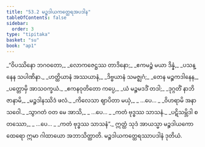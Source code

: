 ```yaml
---
title: "53.2 မဉ္စဒါယကတ္ထေရအပဒါန"
tableOfContents: false
sidebar:
  order: 3
type: "tipitaka"
basket: "su"
book: "ap1"
---
```



<DynamicBreadcrumb />

<Division number="13" book="ap1">

<Paragraph number="6812" type="verses" book="ap1">
_“ဝိပဿိနော ဘဂဝတော,_  
_လောကဇေဋ္ဌဿ တာဒိနော;_  
_ဧကမဉ္စံ မယာ ဒိန္နံ,_  
_ပသန္နေန သပါဏိနာ._  

</Paragraph>

</Division>
<Division number="14" book="ap1">

<Paragraph number="6813" type="verses" book="ap1">
_ဟတ္ထိယာနံ အဿယာနံ,_  
_ဒိဗ္ဗယာနံ သမဇ္ဈဂံ;_  
_တေန မဉ္စကဒါနေန,_  
_ပတ္တောမှိ အာသဝက္ခယံ._  

</Paragraph>

</Division>
<Division number="15" book="ap1">

<Paragraph number="6814" type="verses" book="ap1">
_ဧကနဝုတိတော ကပ္ပေ,_  
_ယံ မဉ္စမဒဒိံ တဒါ;_  
_ဒုဂ္ဂတိံ နာဘိဇာနာမိ,_  
_မဉ္စဒါနဿိဒံ ဖလံ._  

</Paragraph>

</Division>
<Division number="16" book="ap1">

<Paragraph number="6815" type="verses" book="ap1">
_ကိလေသာ ဈာပိတာ မယှံ,_  
_ …ပေ… _  
_ဝိဟရာမိ အနာသဝေါ._  

</Paragraph>

</Division>
<Division number="17" book="ap1">

<Paragraph number="6816" type="verses" book="ap1">
_သွာဂတံ ဝတ မေ အာသိ,_  
_ …ပေ… _  
_ကတံ ဗုဒ္ဓဿ သာသနံ._  

</Paragraph>

</Division>
<Division number="18" book="ap1">

<Paragraph number="6817" type="verses" book="ap1">
_ပဋိသမ္ဘိဒါ စတဿော,_  
_ …ပေ… _  
_ကတံ ဗုဒ္ဓဿ သာသနံ”._  

</Paragraph>

<Paragraph number="6818" book="ap1">
ဣတ္ထံ သုဒံ အာယသ္မာ မဉ္စဒါယကော ထေရော ဣမာ ဂါထာယော အဘာသိတ္ထာတိ.

</Paragraph>
</Division>

<Paragraph number="6819" type="center" book="ap1">
မဉ္စဒါယကတ္ထေရဿာပဒါနံ ဒုတိယံ.
</Paragraph>